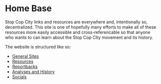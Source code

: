 # Home Base

Stop Cop City links and resources are everywhere and, intentionally so, decentralized. This site is one of hopefully many efforts to make all of these resources more easily accessible and cross-referencable so that anyone who wants to can learn about the Stop Cop City movement and its history.

The website is structured like so:
- [General Sites](/general-sites)
- [Resources](/resources)
- [Reportbacks](/reportbacks)
- [Analyses and History](/analyses-and-history)
- [Socials](/socials)